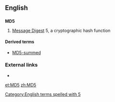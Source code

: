 ==English==

==={{initialism}}===
'''MD5'''

# [[Message Digest]] 5, a cryptographic hash function

====Derived terms====
* [[MD5-summed]]

===External links===
* {{pedialite}}
[[Category:English terms spelled with 5]]

[[et:MD5]]
[[zh:MD5]]